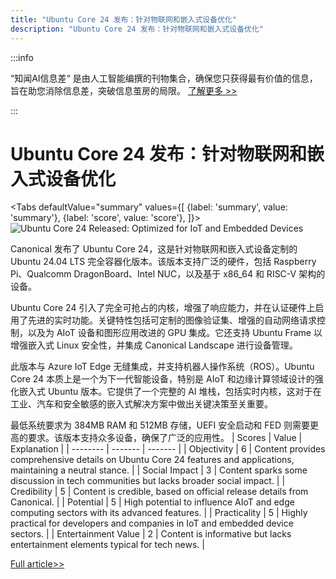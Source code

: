 ```yaml
---
title: "Ubuntu Core 24 发布：针对物联网和嵌入式设备优化"
description: "Ubuntu Core 24 发布：针对物联网和嵌入式设备优化"
---
```



:::info

“知闻AI信息差“ 是由人工智能编撰的刊物集合，确保您只获得最有价值的信息，旨在助您消除信息差，突破信息茧房的局限。  [了解更多 >>](/)

:::

# Ubuntu Core 24 发布：针对物联网和嵌入式设备优化


<Tabs
	defaultValue="summary"
	values={[
	{label: 'summary', value: 'summary'},
	{label: 'score', value: 'score'},
]}>
<TabItem value="summary">
<img
  src="https://image.informedainews.com/2024/06/06/Ar-pbq-1717676017-0.jpg"
  alt="Ubuntu Core 24 Released: Optimized for IoT and Embedded Devices"
/>



Canonical 发布了 Ubuntu Core 24，这是针对物联网和嵌入式设备定制的 Ubuntu 24.04 LTS 完全容器化版本。该版本支持广泛的硬件，包括 Raspberry Pi、Qualcomm DragonBoard、Intel NUC，以及基于 x86_64 和 RISC-V 架构的设备。

Ubuntu Core 24 引入了完全可抢占的内核，增强了响应能力，并在认证硬件上启用了先进的实时功能。关键特性包括可定制的图像验证集、增强的自动网络请求控制，以及为 AIoT 设备和图形应用改进的 GPU 集成。它还支持 Ubuntu Frame 以增强嵌入式 Linux 安全性，并集成 Canonical Landscape 进行设备管理。

此版本与 Azure IoT Edge 无缝集成，并支持机器人操作系统（ROS）。Ubuntu Core 24 本质上是一个为下一代智能设备，特别是 AIoT 和边缘计算领域设计的强化嵌入式 Ubuntu 版本。它提供了一个完整的 AI 堆栈，包括实时内核，这对于在工业、汽车和安全敏感的嵌入式解决方案中做出关键决策至关重要。

最低系统要求为 384MB RAM 和 512MB 存储，UEFI 安全启动和 FED 则需要更高的要求。该版本支持众多设备，确保了广泛的应用性。
</TabItem>
<TabItem value="score">
	| Scores     | Value   | Explanation |
	| -------- | ------- | ------- |
	| Objectivity  | 6    | Content provides comprehensive details on Ubuntu Core 24 features and applications, maintaining a neutral stance.    |
	| Social Impact | 3     | Content sparks some discussion in tech communities but lacks broader social impact.    |
	| Credibility    | 5    | Content is credible, based on official release details from Canonical.    |
	| Potential    | 5    | High potential to influence AIoT and edge computing sectors with its advanced features.    |
	| Practicality    | 5    | Highly practical for developers and companies in IoT and embedded device sectors.    |
	| Entertainment Value    | 2    | Content is informative but lacks entertainment elements typical for tech news.    |
</TabItem>
</Tabs>

[Full article>>](https://www.cnbeta.com.tw/articles/soft/1433653.htm)
